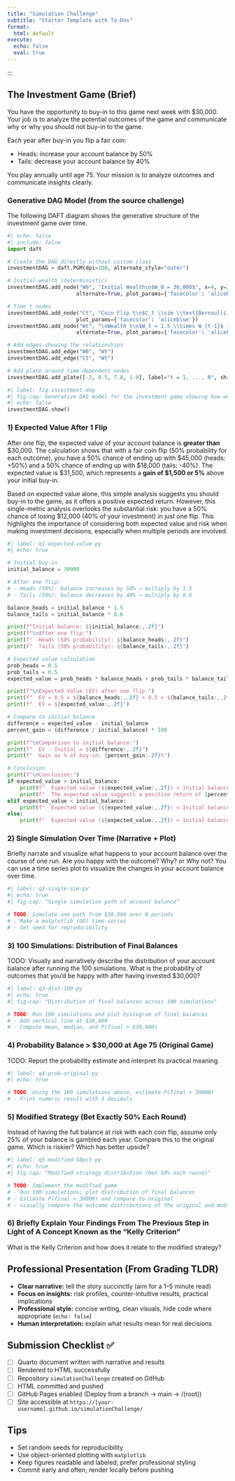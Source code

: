 ```yaml
---
title: "Simulation Challenge"
subtitle: "Starter Template with To-Dos"
format:
  html: default
execute:
  echo: false
  eval: true
---
```

:::

## The Investment Game (Brief)

You have the opportunity to buy-in to this game next week with $30,000. Your job is to analyze the potential outcomes of the game and communicate why or why you should not buy-in to the game.  

Each year after buy-in you flip a fair coin:

- Heads: increase your account balance by 50%
- Tails: decrease your account balance by 40%

You play annually until age 75. Your mission is to analyze outcomes and communicate insights clearly.

### Generative DAG Model (from the source challenge)

The following DAFT diagram shows the generative structure of the investment game over time.

```python
#| echo: false
#| include: false
import daft

# Create the DAG directly without custom class
investmentDAG = daft.PGM(dpi=100, alternate_style="outer")

# Initial wealth (deterministic)
investmentDAG.add_node("W0", "Initial Wealth\n$W_0 = 30,000$", x=4, y=2.5, aspect=5.4, 
                      alternate=True, plot_params={'facecolor': 'aliceblue'})

# Time t nodes  
investmentDAG.add_node("Ct", "Coin Flip t\n$C_t \\sim \\text{Bernoulli}(0.5)$", x=0, y=1, aspect=4, scale = 1.6,
                      plot_params={'facecolor': 'aliceblue'})
investmentDAG.add_node("Wt", "\nWealth t\n$W_t = 1.5 \\times W_{t-1}$ if $C_t = 1$\n$W_t = 0.6 \\times W_{t-1}$ if $C_t = 0$\n", x=4, y=1, scale = 1.6, aspect=4,
                      alternate=True, plot_params={'facecolor': 'aliceblue'})

# Add edges showing the relationships
investmentDAG.add_edge("W0", "Wt")
investmentDAG.add_edge("Ct", "Wt")

# Add plate around time-dependent nodes
investmentDAG.add_plate([-2, 0.5, 7.8, 1.0], label="t = 1, ..., N", shift=-0.1)
```

```python
#| label: fig-investment-dag
#| fig-cap: Generative DAG model for the investment game showing how wealth evolves over time through coin flips
#| echo: false
investmentDAG.show()
```



### 1) Expected Value After 1 Flip

After one flip, the expected value of your account balance is **greater than** $30,000. The calculation shows that with a fair coin flip (50% probability for each outcome), you have a 50% chance of ending up with $45,000 (heads: +50%) and a 50% chance of ending up with $18,000 (tails: -40%). The expected value is $31,500, which represents a **gain of $1,500 or 5%** above your initial buy-in.

Based on expected value alone, this simple analysis suggests you should buy-in to the game, as it offers a positive expected return. However, this single-metric analysis overlooks the substantial risk: you have a 50% chance of losing $12,000 (40% of your investment) in just one flip. This highlights the importance of considering both expected value and risk when making investment decisions, especially when multiple periods are involved.

```python
#| label: q1-expected-value-py
#| echo: true

# Initial buy-in
initial_balance = 30000

# After one flip:
# - Heads (50%): balance increases by 50% → multiply by 1.5
# - Tails (50%): balance decreases by 40% → multiply by 0.6

balance_heads = initial_balance * 1.5
balance_tails = initial_balance * 0.6

print(f"Initial balance: ${initial_balance:,.2f}")
print(f"\nAfter one flip:")
print(f"  Heads (50% probability): ${balance_heads:,.2f}")
print(f"  Tails (50% probability): ${balance_tails:,.2f}")

# Expected value calculation
prob_heads = 0.5
prob_tails = 0.5
expected_value = prob_heads * balance_heads + prob_tails * balance_tails

print(f"\nExpected Value (EV) after one flip:")
print(f"  EV = 0.5 × ${balance_heads:,.2f} + 0.5 × ${balance_tails:,.2f}")
print(f"  EV = ${expected_value:,.2f}")

# Compare to initial balance
difference = expected_value - initial_balance
percent_gain = (difference / initial_balance) * 100

print(f"\nComparison to initial balance:")
print(f"  EV - Initial = ${difference:,.2f}")
print(f"  Gain as % of buy-in: {percent_gain:.2f}%")

# Conclusion
print(f"\nConclusion:")
if expected_value > initial_balance:
    print(f"  Expected value (${expected_value:,.2f}) > Initial balance (${initial_balance:,.2f})")
    print(f"  The expected value suggests a positive return of {percent_gain:.2f}%")
elif expected_value < initial_balance:
    print(f"  Expected value (${expected_value:,.2f}) < Initial balance (${initial_balance:,.2f})")
else:
    print(f"  Expected value (${expected_value:,.2f}) = Initial balance (${initial_balance:,.2f})")
```

### 2) Single Simulation Over Time (Narrative + Plot)

Briefly narrate and visualize what happens to your account balance over the course of one run. Are you happy with the outcome? Why? or Why not?  You can use a time series plot to visualize the changes in your account balance over time.

```python
#| label: q2-single-sim-py
#| echo: true
#| fig-cap: "Single simulation path of account balance"

# TODO: Simulate one path from $30,000 over N periods
# - Make a matplotlib (OO) time-series
# - Set seed for reproducibility

```

### 3) 100 Simulations: Distribution of Final Balances

TODO: Visually and narratively describe the distribution of your account balance after running the 100 simulations. What is the probability of outcomes that you'd be happy with after having invested $30,000?

```python
#| label: q3-dist-100-py
#| echo: true
#| fig-cap: "Distribution of final balances across 100 simulations"

# TODO: Run 100 simulations and plot histogram of final balances
# - Add vertical line at $30,000
# - Compute mean, median, and P(final > $30,000)

```

### 4) Probability Balance > $30,000 at Age 75 (Original Game)

TODO: Report the probability estimate and interpret its practical meaning.

```python
#| label: q4-prob-original-py
#| echo: true

# TODO: Using the 100 simulations above, estimate P(final > 30000)
# - Print numeric result with 3 decimals

```

### 5) Modified Strategy (Bet Exactly 50% Each Round)

Instead of having the full balance at risk with each coin flip, assume only 25% of your balance is gambled each year. Compare this to the original game. Which is riskier? Which has better upside?

```python
#| label: q5-modified-50pct-py
#| echo: true
#| fig-cap: "Modified strategy distribution (bet 50% each round)"

# TODO: Implement the modified game
# - Run 100 simulations; plot distribution of final balances
# - Estimate P(final > 30000) and compare to original
# - visually compare the outcome distributions of the original and modified strategies

```

### 6) Briefly Explain Your Findings From The Previous Step in Light of A Concept Known as the "Kelly Criterion"
 
What is the Kelly Criterion and how does it relate to the modified strategy?


## Professional Presentation (From Grading TLDR)

- **Clear narrative:** tell the story succinctly (aim for a 1–5 minute read)
- **Focus on insights:** risk profiles, counter-intuitive results, practical implications
- **Professional style:** concise writing, clean visuals, hide code where appropriate (`echo: false`)
- **Human interpretation:** explain what results mean for real decisions

## Submission Checklist ✅

- [ ] Quarto document written with narrative and results
- [ ] Rendered to HTML successfully
- [ ] Repository `simulationChallenge` created on GitHub
- [ ] HTML committed and pushed
- [ ] GitHub Pages enabled (Deploy from a branch → main → /(root))
- [ ] Site accessible at `https://[your-username].github.io/simulationChallenge/`

## Tips

- Set random seeds for reproducibility
- Use object-oriented plotting with `matplotlib`
- Keep figures readable and labeled; prefer professional styling
- Commit early and often; render locally before pushing

